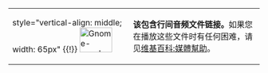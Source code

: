 {| class="infobox selfref" cellpadding=3 style="clear: right; width: 27em; border-collapse: collapse; font-size: 83%; line-height: 1.2em"
| style="vertical-align: middle; width: 65px" {{!}} [[Image:Gnome-speakernotes.svg|65x50px|center|link=|alt=]]
| style="vertical-align: middle" | '''该{{{1|条目}}}包含行间音频文件链接。'''如果您在播放这些文件时有任何困难，请见[[维基百科:媒體幫助]]。
|}<noinclude>{{documentation|content=

=== 用法 ===

* {{tlx|Inline audio}}如果全条目中有[[Wikipedia:WikiProject Inline Templates|行间链接]]至音频文件([[Template:Audio]])。不需要[[Template:Listen]]。
* {{tlx|Inline audio|段落}}如果这些音频文件被包含在一个段落内，该标签应被置于该段落上方。
::请注意"行间"在这里被用来指"在文字中间"而不是"[[Inline linking|直接来自另一个服务器]]"。

[[Category:排除印刷]]
[[Category:音訊模板|{{PAGENAME}}]]

}}</noinclude>